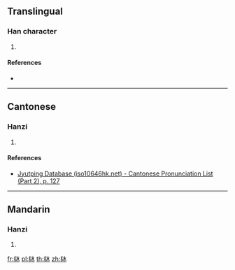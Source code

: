 {{character info/new}}
==Translingual==

===Han character===
{{Han char|rn=75|rad=木|as=06|sn=10|four=|canj=DIME|ids=⿰[[木]][[冰]]}}

# {{defn|Han|sort=木06}}

====References====
* {{Han ref|kx=0523.030|dkj=14715|dj=0911.020|hdz=21205.050|uh=6824|ud=26660}}

----

==Cantonese==

===Hanzi===
{{yue-hanzi|jyut=[[bing6]]|y=bing6}}

# {{defn|lang=yue|sort=木06}}

====References====
* [http://www.iso10646hk.net/jp/document/download.jsp Jyutping Database (iso10646hk.net) - Cantonese Pronunciation List (Part 2), p. 127]

----

==Mandarin==

===Hanzi===
{{cmn-hanzi|pin=[[bìng]] ([[bing4]])|wg=ping<sup>4</sup>}}

# {{defn|lang=cmn|sort=木06}}

[[fr:栤]]
[[pl:栤]]
[[th:栤]]
[[zh:栤]]